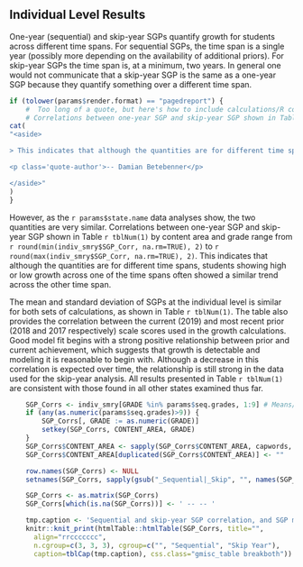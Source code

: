 ## Individual Level Results

One-year (sequential) and skip-year SGPs quantify growth for students across different time spans. For sequential SGPs, the time span is a single year (possibly more depending on the availability of additional priors). For skip-year SGPs the time span is, at a minimum, two years. In general one would not communicate that a skip-year SGP is the same as a one-year SGP because they quantify something over a different time span.

```r
if (tolower(params$render.format) == "pagedreport") {
	#  Too long of a quote, but here's how to include calculations/R code within the quote:
	# Correlations between one-year SGP and skip-year SGP shown in Table", tblNum(1), "by content area and grade range from", round(min(indiv_smry$SGP_Corr, na.rm=TRUE), 2), "to", round(max(indiv_smry$SGP_Corr, na.rm=TRUE), 2), ".
cat(
"<aside>

> This indicates that although the quantities are for different time spans, students showing high or low growth across one of the time spans often showed a similar trend across the other time span.

<p class='quote-author'>-- Damian Betebenner</p>

</aside>"
)
}
```

However, as the `r params$state.name` data analyses show, the two quantities are very similar. Correlations between one-year SGP and skip-year SGP shown in Table `r tblNum(1)` by content area and grade range from `r round(min(indiv_smry$SGP_Corr, na.rm=TRUE), 2)` to `r round(max(indiv_smry$SGP_Corr, na.rm=TRUE), 2)`. This indicates that although the quantities are for different time spans, students showing high or low growth across one of the time spans often showed a similar trend across the other time span.

The mean and standard deviation of SGPs at the individual level is similar for both sets of calculations, as shown in Table `r tblNum(1)`. The table also provides the correlation between the current (2019) and most recent prior (2018 and 2017 respectively) scale scores used in the growth calculations. Good model fit begins with a strong positive relationship between prior and current achievement, which suggests that growth is detectable and modeling it is reasonable to begin with. Although a decrease in this correlation is expected over time, the relationship is still strong in the data used for the skip-year analysis. All results presented in Table `r tblNum(1)` are consistent with those found in all other states examined thus far.


```r
	SGP_Corrs <- indiv_smry[GRADE %in% params$seq.grades, 1:9] # Means/SDs/Cors
	if (any(as.numeric(params$seq.grades)>9)) {
		SGP_Corrs[, GRADE := as.numeric(GRADE)]
		setkey(SGP_Corrs, CONTENT_AREA, GRADE)
	}
	SGP_Corrs$CONTENT_AREA <- sapply(SGP_Corrs$CONTENT_AREA, capwords, USE.NAMES=FALSE)
	SGP_Corrs$CONTENT_AREA[duplicated(SGP_Corrs$CONTENT_AREA)] <- ""

	row.names(SGP_Corrs) <- NULL
	setnames(SGP_Corrs, sapply(gsub("_Sequential|_Skip", "", names(SGP_Corrs)), capwords))

	SGP_Corrs <- as.matrix(SGP_Corrs)
	SGP_Corrs[which(is.na(SGP_Corrs))] <- ' -- -- '

	tmp.caption <- 'Sequential and skip-year SGP correlation, and SGP mean/standard deviation and test score correlations by content area and grade.'
	knitr::knit_print(htmlTable::htmlTable(SGP_Corrs, title="",
	  align="rrccccccc",
	  n.cgroup=c(3, 3, 3), cgroup=c("", "Sequential", "Skip Year"),
	  caption=tblCap(tmp.caption), css.class="gmisc_table breakboth"))
```
